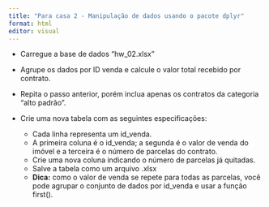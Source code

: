 ```yaml
---
title: "Para casa 2 - Manipulação de dados usando o pacote dplyr"
format: html
editor: visual
---
```


-   Carregue a base de dados "hw_02.xlsx"

-   Agrupe os dados por ID venda e calcule o valor total recebido por contrato.

-   Repita o passo anterior, porém inclua apenas os contratos da categoria "alto padrão".

-   Crie uma nova tabela com as seguintes especificações:

    -   Cada linha representa um id_venda.
    -   A primeira coluna é o id_venda; a segunda é o valor de venda do imóvel e a terceira é o número de parcelas do contrato.
    -   Crie uma nova coluna indicando o número de parcelas já quitadas.
    -   Salve a tabela como um arquivo .xlsx
    -   **Dica:** como o valor de venda se repete para todas as parcelas, você pode agrupar o conjunto de dados por id_venda e usar a função first().
